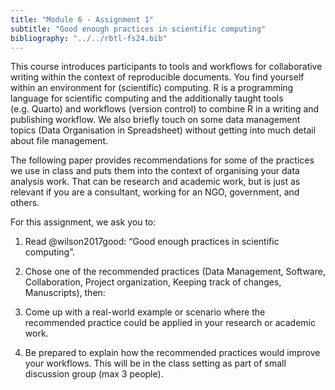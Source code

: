 ```yaml
---
title: "Module 6 - Assignment 1"
subtitle: "Good enough practices in scientific computing"
bibliography: "../../rbtl-fs24.bib"
---
```


This course introduces participants to tools and workflows for collaborative  writing within the context of reproducible documents. You find yourself within an environment for (scientific) computing. R is a programming language for scientific computing and the additionally taught tools (e.g. Quarto) and workflows (version control) to combine R in a writing and publishing workflow. We also briefly touch on some data management topics (Data Organisation in Spreadsheet) without getting into much detail about file management. 

The following paper provides recommendations for some of the practices we use in class and puts them into the context of organising your data analysis work. That can be research and academic work, but is just as relevant if you are a consultant, working for an NGO, government, and others.

For this assignment, we ask you to:

1. Read @wilson2017good: "Good enough practices in scientific computing".

2. Chose one of the recommended practices (Data Management, Software, Collaboration, Project organization, Keeping track of changes, Manuscripts), then:

3.  Come up with a [real-world example]{.highlight-yellow} or scenario where the recommended practice could be applied in your research or academic work.

4.  Be prepared to [explain how the recommended practices would improve your workflows]{.highlight-yellow}. This will be [in the class setting]{.highlight-yellow} as part of small discussion group (max 3 people).

